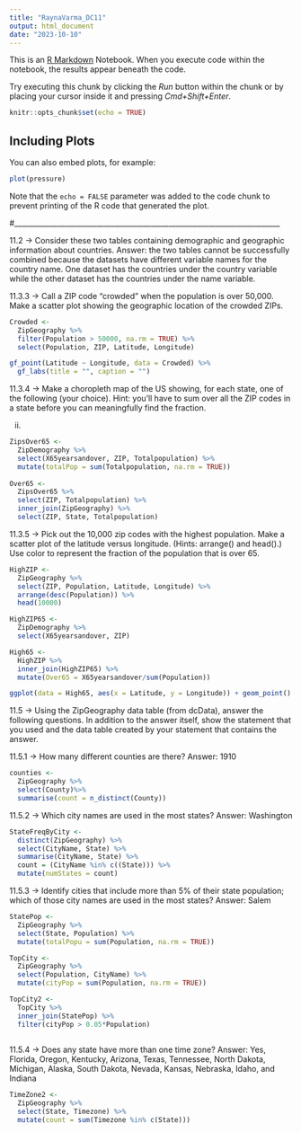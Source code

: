 ```yaml
---
title: "RaynaVarma_DC11"
output: html_document
date: "2023-10-10"
---
```


This is an [R Markdown](http://rmarkdown.rstudio.com) Notebook. When you execute code within the notebook, the results appear beneath the code. 

Try executing this chunk by clicking the *Run* button within the chunk or by placing your cursor inside it and pressing *Cmd+Shift+Enter*. 


```r
knitr::opts_chunk$set(echo = TRUE)
```


## Including Plots

You can also embed plots, for example:

```r
plot(pressure)
```

Note that the `echo = FALSE` parameter was added to the code chunk to prevent printing of the R code that generated the plot.

#__________________________________________________________________________

11.2 -> Consider these two tables containing demographic and geographic information about countries.
Answer: the two tables cannot be successfully combined because the datasets have different variable names for the country name. One dataset has the countries under the country variable while the other dataset has the countries under the name variable. 


11.3.3 -> Call a ZIP code “crowded” when the population is over 50,000. Make a scatter plot showing the geographic location of the crowded ZIPs.
```r
Crowded <-
  ZipGeography %>%
  filter(Population > 50000, na.rm = TRUE) %>%
  select(Population, ZIP, Latitude, Longitude)

gf_point(Latitude ~ Longitude, data = Crowded) %>% 
  gf_labs(title = "", caption = "")
```

11.3.4 -> Make a choropleth map of the US showing, for each state, one of the following (your choice). Hint: you’ll have to sum over all the ZIP codes in a state before you can meaningfully find the fraction.

ii.
```r
ZipsOver65 <-
  ZipDemography %>%
  select(X65yearsandover, ZIP, Totalpopulation) %>%
  mutate(totalPop = sum(Totalpopulation, na.rm = TRUE))
  
Over65 <-
  ZipsOver65 %>%
  select(ZIP, Totalpopulation) %>%
  inner_join(ZipGeography) %>%
  select(ZIP, State, Totalpopulation)

```

11.3.5 -> Pick out the 10,000 zip codes with the highest population. Make a scatter plot of the latitude versus longitude. (Hints: arrange() and head().) Use color to represent the fraction of the population that is over 65.

```r
HighZIP <-
  ZipGeography %>%
  select(ZIP, Population, Latitude, Longitude) %>%
  arrange(desc(Population)) %>%
  head(10000)

HighZIP65 <-
  ZipDemography %>%
  select(X65yearsandover, ZIP)

High65 <-
  HighZIP %>%
  inner_join(HighZIP65) %>%
  mutate(Over65 = X65yearsandover/sum(Population))

ggplot(data = High65, aes(x = Latitude, y = Longitude)) + geom_point()  + aes(colour = X65yearsandover) + theme(legend.position = "right") + labs(title = "")
```

11.5 -> Using the ZipGeography data table (from dcData), answer the following questions. In addition to the answer itself, show the statement that you used and the data table created by your statement that contains the answer.

11.5.1 -> How many different counties are there?
Answer: 1910

```r
counties <-
  ZipGeography %>%
  select(County)%>%
  summarise(count = n_distinct(County))


```


11.5.2 -> Which city names are used in the most states?
Answer: Washington

```r
StateFreqByCity <-
  distinct(ZipGeography) %>%
  select(CityName, State) %>%
  summarise(CityName, State) %>%
  count = (CityName %in% c((State))) %>%
  mutate(numStates = count)


```


11.5.3 -> Identify cities that include more than 5% of their state population; which of those city names are used in the most states?
Answer: Salem

```r
StatePop <-
  ZipGeography %>%
  select(State, Population) %>%
  mutate(totalPopu = sum(Population, na.rm = TRUE))

TopCity <-
  ZipGeography %>%
  select(Population, CityName) %>%
  mutate(cityPop = sum(Population, na.rm = TRUE))

TopCity2 <-
  TopCity %>%
  inner_join(StatePop) %>%
  filter(cityPop > 0.05*Population)
  


```



11.5.4 -> Does any state have more than one time zone?
Answer: Yes, Florida, Oregon, Kentucky, Arizona, Texas, Tennessee, North Dakota, Michigan, Alaska, South Dakota, Nevada, Kansas, Nebraska, Idaho, and Indiana

```r
TimeZone2 <-
  ZipGeography %>%
  select(State, Timezone) %>%
  mutate(count = sum(Timezone %in% c(State)))



```



